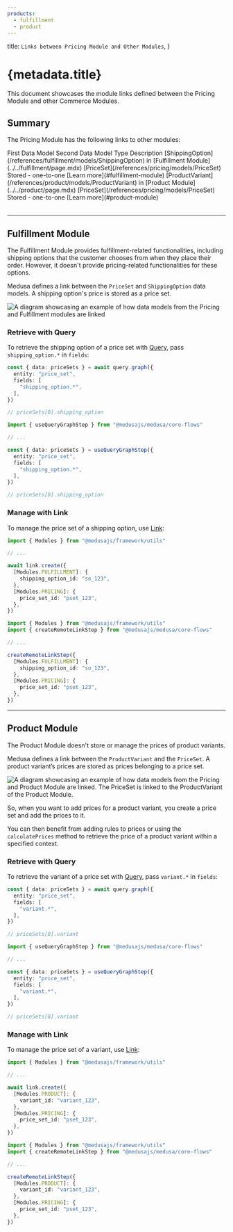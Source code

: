 ```yaml
---
products:
  - fulfillment
  - product
---
```



  title: `Links between Pricing Module and Other Modules`,
}

# {metadata.title}

This document showcases the module links defined between the Pricing Module and other Commerce Modules.

## Summary

The Pricing Module has the following links to other modules:

<Table>
  <Table.Header>
    <Table.Row>
      <Table.HeaderCell>
        First Data Model
      </Table.HeaderCell>
      <Table.HeaderCell>
        Second Data Model
      </Table.HeaderCell>
      <Table.HeaderCell>
        Type
      </Table.HeaderCell>
      <Table.HeaderCell>
        Description
      </Table.HeaderCell>
    </Table.Row>
  </Table.Header>
  <Table.Body>
    <Table.Row>
      <Table.Cell>
        [ShippingOption](/references/fulfillment/models/ShippingOption) in [Fulfillment Module](../../fulfillment/page.mdx)
      </Table.Cell>
      <Table.Cell>
        [PriceSet](/references/pricing/models/PriceSet)
      </Table.Cell>
      <Table.Cell>
        Stored - one-to-one
      </Table.Cell>
      <Table.Cell>
        [Learn more](#fulfillment-module)
      </Table.Cell>
    </Table.Row>
    <Table.Row>
      <Table.Cell>
        [ProductVariant](/references/product/models/ProductVariant) in [Product Module](../../product/page.mdx)
      </Table.Cell>
      <Table.Cell>
        [PriceSet](/references/pricing/models/PriceSet)
      </Table.Cell>
      <Table.Cell>
        Stored - one-to-one
      </Table.Cell>
      <Table.Cell>
        [Learn more](#product-module)
      </Table.Cell>
    </Table.Row>
  </Table.Body>
</Table>

---

## Fulfillment Module

The Fulfillment Module provides fulfillment-related functionalities, including shipping options that the customer chooses from when they place their order. However, it doesn't provide pricing-related functionalities for these options.

Medusa defines a link between the `PriceSet` and `ShippingOption` data models. A shipping option's price is stored as a price set.

![A diagram showcasing an example of how data models from the Pricing and Fulfillment modules are linked](https://res.cloudinary.com/dza7lstvk/image/upload/v1716561747/Medusa%20Resources/pricing-fulfillment_spywwa.jpg)

### Retrieve with Query

To retrieve the shipping option of a price set with [Query](!docs!/learn/fundamentals/module-links/query), pass `shipping_option.*` in `fields`:

<CodeTabs group="relation-query">
  <CodeTab label="query.graph" value="method">

```ts
const { data: priceSets } = await query.graph({
  entity: "price_set",
  fields: [
    "shipping_option.*",
  ],
})

// priceSets[0].shipping_option
```

  </CodeTab>
  <CodeTab label="useQueryGraphStep" value="step">

```ts
import { useQueryGraphStep } from "@medusajs/medusa/core-flows"

// ...

const { data: priceSets } = useQueryGraphStep({
  entity: "price_set",
  fields: [
    "shipping_option.*",
  ],
})

// priceSets[0].shipping_option
```

  </CodeTab>
</CodeTabs>

### Manage with Link

To manage the price set of a shipping option, use [Link](!docs!/learn/fundamentals/module-links/link):

<CodeTabs group="relation-link">
  <CodeTab label="link.create" value="method">

```ts
import { Modules } from "@medusajs/framework/utils"

// ...

await link.create({
  [Modules.FULFILLMENT]: {
    shipping_option_id: "so_123",
  },
  [Modules.PRICING]: {
    price_set_id: "pset_123",
  },
})
```

  </CodeTab>
  <CodeTab label="createRemoteLinkStep" value="step">

```ts
import { Modules } from "@medusajs/framework/utils"
import { createRemoteLinkStep } from "@medusajs/medusa/core-flows"

// ...

createRemoteLinkStep({
  [Modules.FULFILLMENT]: {
    shipping_option_id: "so_123",
  },
  [Modules.PRICING]: {
    price_set_id: "pset_123",
  },
})
```

  </CodeTab>
</CodeTabs>

---

## Product Module

The Product Module doesn't store or manage the prices of product variants.

Medusa defines a link between the `ProductVariant` and the `PriceSet`. A product variant’s prices are stored as prices belonging to a price set.

![A diagram showcasing an example of how data models from the Pricing and Product Module are linked. The PriceSet is linked to the ProductVariant of the Product Module.](https://res.cloudinary.com/dza7lstvk/image/upload/v1709651039/Medusa%20Resources/pricing-product_m4xaut.jpg)

So, when you want to add prices for a product variant, you create a price set and add the prices to it.

You can then benefit from adding rules to prices or using the `calculatePrices` method to retrieve the price of a product variant within a specified context.

### Retrieve with Query

To retrieve the variant of a price set with [Query](!docs!/learn/fundamentals/module-links/query), pass `variant.*` in `fields`:

<CodeTabs group="relation-query">
  <CodeTab label="query.graph" value="method">

```ts
const { data: priceSets } = await query.graph({
  entity: "price_set",
  fields: [
    "variant.*",
  ],
})

// priceSets[0].variant
```

  </CodeTab>
  <CodeTab label="useQueryGraphStep" value="step">

```ts
import { useQueryGraphStep } from "@medusajs/medusa/core-flows"

// ...

const { data: priceSets } = useQueryGraphStep({
  entity: "price_set",
  fields: [
    "variant.*",
  ],
})

// priceSets[0].variant
```

  </CodeTab>
</CodeTabs>

### Manage with Link

To manage the price set of a variant, use [Link](!docs!/learn/fundamentals/module-links/link):

<CodeTabs group="relation-link">
  <CodeTab label="link.create" value="method">

```ts
import { Modules } from "@medusajs/framework/utils"

// ...

await link.create({
  [Modules.PRODUCT]: {
    variant_id: "variant_123",
  },
  [Modules.PRICING]: {
    price_set_id: "pset_123",
  },
})
```

  </CodeTab>
  <CodeTab label="createRemoteLinkStep" value="step">

```ts
import { Modules } from "@medusajs/framework/utils"
import { createRemoteLinkStep } from "@medusajs/medusa/core-flows"

// ...

createRemoteLinkStep({
  [Modules.PRODUCT]: {
    variant_id: "variant_123",
  },
  [Modules.PRICING]: {
    price_set_id: "pset_123",
  },
})
```

  </CodeTab>
</CodeTabs>